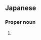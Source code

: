 ==Japanese==
{{ja-kanjitab|とも|え|yomi=y}}

===Proper noun===
{{ja-pos|proper|ともえ}}

# {{given name|female|lang=ja|sort=ともえ}}